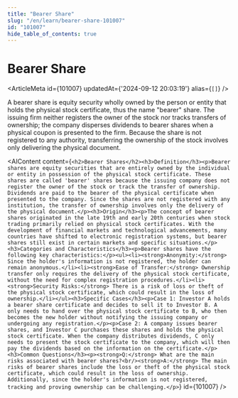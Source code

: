 ```yaml
---
title: "Bearer Share"
slug: "/en/learn/bearer-share-101007"
id: "101007"
hide_table_of_contents: true
---
```



# Bearer Share

<ArticleMeta id={101007} updatedAt={'2024-09-12 20:03:19'} alias={`[]`} />
<div className='border-solid border-b border-t-0 my-4 border-[var(--ifm-color-gray-300)]' />

A bearer share is equity security wholly owned by the person or entity that holds the physical stock certificate, thus the name "bearer" share. The issuing firm neither registers the owner of the stock nor tracks transfers of ownership; the company disperses dividends to bearer shares when a physical coupon is presented to the firm. Because the share is not registered to any authority, transferring the ownership of the stock involves only delivering the physical document.

<AIContent content={`<h2>Bearer Shares</h2><h3>Definition</h3><p>Bearer shares are equity securities that are entirely owned by the individual or entity in possession of the physical stock certificate. These shares are called 'bearer' shares because the issuing company does not register the owner of the stock or track the transfer of ownership. Dividends are paid to the bearer of the physical certificate when presented to the company. Since the shares are not registered with any institution, the transfer of ownership involves only the delivery of the physical document.</p><h3>Origin</h3><p>The concept of bearer shares originated in the late 19th and early 20th centuries when stock trading primarily relied on physical stock certificates. With the development of financial markets and technological advancements, many countries have shifted to electronic registration systems, but bearer shares still exist in certain markets and specific situations.</p><h3>Categories and Characteristics</h3><p>Bearer shares have the following key characteristics:</p><ul><li><strong>Anonymity:</strong> Since the holder's information is not registered, the holder can remain anonymous.</li><li><strong>Ease of Transfer:</strong> Ownership transfer only requires the delivery of the physical stock certificate, without the need for complex registration procedures.</li><li><strong>Security Risks:</strong> There is a risk of loss or theft of the physical stock certificate, which could result in the loss of ownership.</li></ul><h3>Specific Cases</h3><p>Case 1: Investor A holds a bearer share certificate and decides to sell it to Investor B. A only needs to hand over the physical stock certificate to B, who then becomes the new holder without notifying the issuing company or undergoing any registration.</p><p>Case 2: A company issues bearer shares, and Investor C purchases these shares and holds the physical stock certificate. When the company distributes dividends, C only needs to present the stock certificate to the company, which will then pay the dividends based on the information on the certificate.</p><h3>Common Questions</h3><p><strong>Q:</strong> What are the main risks associated with bearer shares?<br/><strong>A:</strong> The main risks of bearer shares include the loss or theft of the physical stock certificate, which could result in the loss of ownership. Additionally, since the holder's information is not registered, tracking and proving ownership can be challenging.</p>`} id={101007} />
